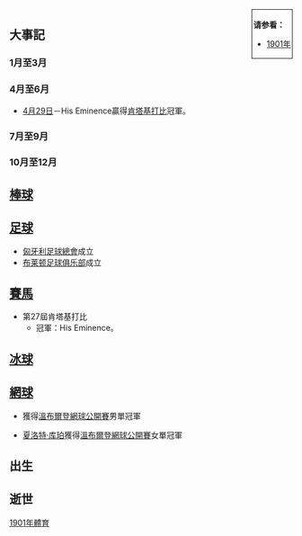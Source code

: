 {{Unreferenced|time=2022-01-06T04:14:37+00:00}}
{{YearTopicTOC|1901|体育}}
<div style="float:right; border:1px; border-style:solid; padding:2px"> 
'''请参看：'''
* [[1901年|1901年]]
</div>

== 大事記 ==
=== 1月至3月 ===

=== 4月至6月 ===
*[[4月29日|4月29日]]－His Eminence贏得[[肯塔基打比|肯塔基打比]]冠軍。

=== 7月至9月 ===

=== 10月至12月 ===

== [[棒球|棒球]] ==
== [[足球|足球]] ==
*[[匈牙利足球總會|匈牙利足球總會]]成立
*[[布莱顿足球俱乐部|布莱顿足球俱乐部]]成立

== [[賽馬|賽馬]] ==
* 第27屆肯塔基打比
** 冠軍：His Eminence。
== [[冰球|冰球]] ==
== [[網球|網球]] ==
*{{en-link|亚瑟·戈尔|Arthur Gore (tennis)}}獲得[[溫布爾登網球公開賽|溫布爾登網球公開賽]]男單冠軍
*[[夏洛特·库珀|夏洛特·库珀]]獲得[[溫布爾登網球公開賽|溫布爾登網球公開賽]]女單冠軍

== 出生 ==

== 逝世 ==


[[Category:1901年體育|]]
